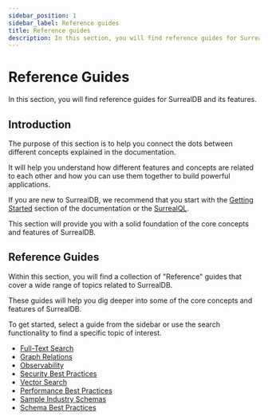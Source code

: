 ```yaml
---
sidebar_position: 1
sidebar_label: Reference guides
title: Reference guides
description: In this section, you will find reference guides for SurrealDB and its features.
---
```


# Reference Guides

In this section, you will find reference guides for SurrealDB and its features.

## Introduction

The purpose of this section is to help you connect the dots between different concepts explained in the documentation.

It will help you understand how different features and concepts are related to each other and how you can use them together to build powerful applications.

If you are new to SurrealDB, we recommend that you start with the [Getting Started](/docs/surrealdb/introduction/start) section of the documentation or the [SurrealQL](/docs/surrealql).

This section will provide you with a solid foundation of the core concepts and features of SurrealDB.

## Reference Guides

Within this section, you will find a collection of "Reference" guides that cover a wide range of topics related to SurrealDB.

These guides will help you dig deeper into some of the core concepts and features of SurrealDB.

To get started, select a guide from the sidebar or use the search functionality to find a specific topic of interest.

- [Full-Text Search](/docs/surrealdb/reference-guide/full-text-search)
- [Graph Relations](/docs/surrealdb/reference-guide/graph-relations)
- [Observability](/docs/surrealdb/reference-guide/observability)
- [Security Best Practices](/docs/surrealdb/reference-guide/security-best-practices)
- [Vector Search](/docs/surrealdb/reference-guide/vector-search)
- [Performance Best Practices](/docs/surrealdb/reference-guide/performance-best-practices)
- [Sample Industry Schemas](/docs/surrealdb/reference-guide/sample-industry-schemas)
- [Schema Best Practices](/docs/surrealdb/reference-guide/schema-creation-best-practices)
